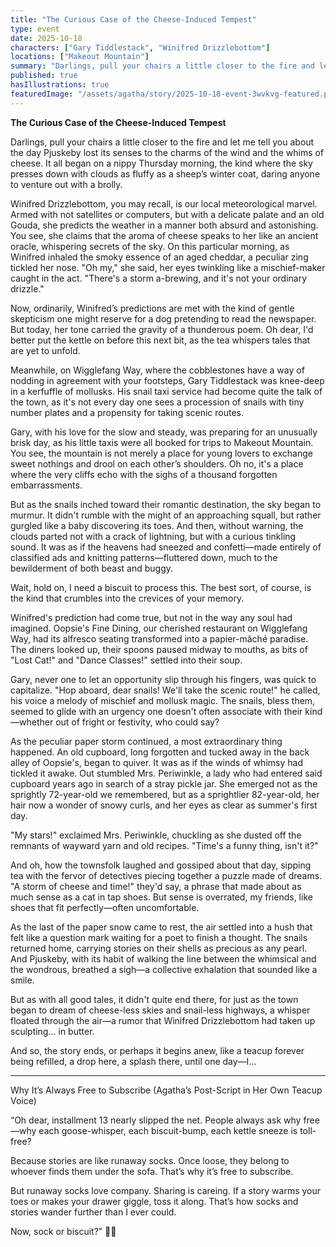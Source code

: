 ```yaml
---
title: "The Curious Case of the Cheese-Induced Tempest"
type: event
date: 2025-10-18
characters: ["Gary Tiddlestack", "Winifred Drizzlebottom"]
locations: ["Makeout Mountain"]
summary: "Darlings, pull your chairs a little closer to the fire and let me tell you about the day Pjuskeby experienced a most unusual cheese-induced tempest at Makeout Mountain, featuring Gary Tiddlestack and Winifred Drizzlebottom."
published: true
hasIllustrations: true
featuredImage: "/assets/agatha/story/2025-10-18-event-3wvkvg-featured.png"
---
```


**The Curious Case of the Cheese-Induced Tempest**

Darlings, pull your chairs a little closer to the fire and let me tell you about the day Pjuskeby lost its senses to the charms of the wind and the whims of cheese. It all began on a nippy Thursday morning, the kind where the sky presses down with clouds as fluffy as a sheep’s winter coat, daring anyone to venture out with a brolly.

Winifred Drizzlebottom, you may recall, is our local meteorological marvel. Armed with not satellites or computers, but with a delicate palate and an old Gouda, she predicts the weather in a manner both absurd and astonishing. You see, she claims that the aroma of cheese speaks to her like an ancient oracle, whispering secrets of the sky. On this particular morning, as Winifred inhaled the smoky essence of an aged cheddar, a peculiar zing tickled her nose. "Oh my," she said, her eyes twinkling like a mischief-maker caught in the act. "There's a storm a-brewing, and it's not your ordinary drizzle."

Now, ordinarily, Winifred’s predictions are met with the kind of gentle skepticism one might reserve for a dog pretending to read the newspaper. But today, her tone carried the gravity of a thunderous poem. Oh dear, I'd better put the kettle on before this next bit, as the tea whispers tales that are yet to unfold.

Meanwhile, on Wigglefang Way, where the cobblestones have a way of nodding in agreement with your footsteps, Gary Tiddlestack was knee-deep in a kerfuffle of mollusks. His snail taxi service had become quite the talk of the town, as it's not every day one sees a procession of snails with tiny number plates and a propensity for taking scenic routes.

Gary, with his love for the slow and steady, was preparing for an unusually brisk day, as his little taxis were all booked for trips to Makeout Mountain. You see, the mountain is not merely a place for young lovers to exchange sweet nothings and drool on each other’s shoulders. Oh no, it's a place where the very cliffs echo with the sighs of a thousand forgotten embarrassments. 

But as the snails inched toward their romantic destination, the sky began to murmur. It didn't rumble with the might of an approaching squall, but rather gurgled like a baby discovering its toes. And then, without warning, the clouds parted not with a crack of lightning, but with a curious tinkling sound. It was as if the heavens had sneezed and confetti—made entirely of classified ads and knitting patterns—fluttered down, much to the bewilderment of both beast and buggy.

Wait, hold on, I need a biscuit to process this. The best sort, of course, is the kind that crumbles into the crevices of your memory.

Winifred's prediction had come true, but not in the way any soul had imagined. Oopsie's Fine Dining, our cherished restaurant on Wigglefang Way, had its alfresco seating transformed into a papier-mâché paradise. The diners looked up, their spoons paused midway to mouths, as bits of "Lost Cat!" and "Dance Classes!" settled into their soup.

Gary, never one to let an opportunity slip through his fingers, was quick to capitalize. "Hop aboard, dear snails! We'll take the scenic route!" he called, his voice a melody of mischief and mollusk magic. The snails, bless them, seemed to glide with an urgency one doesn't often associate with their kind—whether out of fright or festivity, who could say?

As the peculiar paper storm continued, a most extraordinary thing happened. An old cupboard, long forgotten and tucked away in the back alley of Oopsie's, began to quiver. It was as if the winds of whimsy had tickled it awake. Out stumbled Mrs. Periwinkle, a lady who had entered said cupboard years ago in search of a stray pickle jar. She emerged not as the sprightly 72-year-old we remembered, but as a sprightlier 82-year-old, her hair now a wonder of snowy curls, and her eyes as clear as summer's first day.

"My stars!" exclaimed Mrs. Periwinkle, chuckling as she dusted off the remnants of wayward yarn and old recipes. "Time's a funny thing, isn't it?"

And oh, how the townsfolk laughed and gossiped about that day, sipping tea with the fervor of detectives piecing together a puzzle made of dreams. "A storm of cheese and time!" they'd say, a phrase that made about as much sense as a cat in tap shoes. But sense is overrated, my friends, like shoes that fit perfectly—often uncomfortable.

As the last of the paper snow came to rest, the air settled into a hush that felt like a question mark waiting for a poet to finish a thought. The snails returned home, carrying stories on their shells as precious as any pearl. And Pjuskeby, with its habit of walking the line between the whimsical and the wondrous, breathed a sigh—a collective exhalation that sounded like a smile.

But as with all good tales, it didn't quite end there, for just as the town began to dream of cheese-less skies and snail-less highways, a whisper floated through the air—a rumor that Winifred Drizzlebottom had taken up sculpting... in butter.

And so, the story ends, or perhaps it begins anew, like a teacup forever being refilled, a drop here, a splash there, until one day—I...

---

Why It’s Always Free to Subscribe
(Agatha’s Post-Script in Her Own Teacup Voice)

“Oh dear, installment 13 nearly slipped the net. People always ask why free—why each goose-whisper, each biscuit-bump, each kettle sneeze is toll-free?

Because stories are like runaway socks. Once loose, they belong to whoever finds them under the sofa. That’s why it’s free to subscribe.

But runaway socks love company. Sharing is careing. If a story warms your toes or makes your drawer giggle, toss it along. That’s how socks and stories wander further than I ever could.

Now, sock or biscuit?” 🧦🍪
